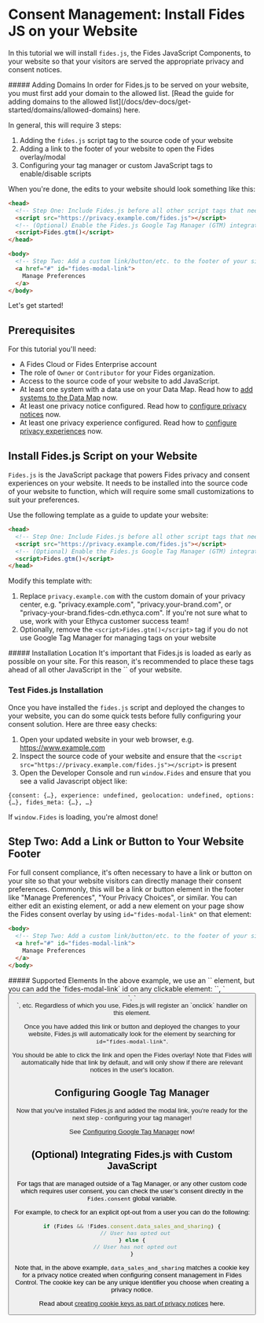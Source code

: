 
# Consent Management: Install Fides JS on your Website

<TutorialKey duration="10" product="Fides" topic="Consent Management"/>

In this tutorial we will install `fides.js`, the Fides JavaScript Components, to your website so that your visitors are served the appropriate privacy and consent notices.

<Callout type="info" emoji="">
##### Adding Domains
In order for Fides.js to be served on your website, you must first add your domain to the allowed list. [Read the guide for adding domains to the allowed list](/docs/dev-docs/get-started/domains/allowed-domains) here.
</Callout>



In general, this will require 3 steps:
1. Adding the `fides.js` script tag to the source code of your website
2. Adding a link to the footer of your website to open the Fides overlay/modal
3. Configuring your tag manager or custom JavaScript tags to enable/disable scripts

When you're done, the edits to your website should look something like this:
```html filename="Fides.js installation"
<head>
  <!-- Step One: Include Fides.js before all other script tags that need consent -->
  <script src="https://privacy.example.com/fides.js"></script>
  <!-- (Optional) Enable the Fides.js Google Tag Manager (GTM) integration -->
  <script>Fides.gtm()</script>
</head>

<body>
  <!-- Step Two: Add a custom link/button/etc. to the footer of your site with id="fides-modal-link" -->
  <a href="#" id="fides-modal-link">
    Manage Preferences
  </a>
</body>
```

Let's get started!

## Prerequisites

For this tutorial you'll need:

* A Fides Cloud or Fides Enterprise account
* The role of `Owner` or `Contributor` for your Fides organization.
* Access to the source code of your website to add JavaScript.
* At least one system with a data use on your Data Map. Read how to [add systems to the Data Map](/docs/tutorials/data-mapping-adding-systems-manually) now.
* At least one privacy notice configured. Read how to [configure privacy notices](/docs/tutorials/consent-management-configuration/privacy-notices) now.
* At least one privacy experience configured. Read how to [configure privacy experiences](/docs/tutorials/consent-management-fundamentals/consent-management-privacy-experiences) now.

## Install Fides.js Script on your Website

`Fides.js` is the JavaScript package that powers Fides privacy and consent experiences on your website. It needs to be installed into the source code of your website to function, which will require some small customizations to suit your preferences.

Use the following template as a guide to update your website:
```html filename="Fides.js Script Template"
<head>
  <!-- Step One: Include Fides.js before all other script tags that need consent -->
  <script src="https://privacy.example.com/fides.js"></script>
  <!-- (Optional) Enable the Fides.js Google Tag Manager (GTM) integration -->
  <script>Fides.gtm()</script>
</head>
```
Modify this template with:
1. Replace `privacy.example.com` with the custom domain of your privacy center, e.g. "privacy.example.com", "privacy.your-brand.com", or "privacy-your-brand.fides-cdn.ethyca.com". If you're not sure what to use, work with your Ethyca customer success team! 
2. Optionally, remove the `<script>Fides.gtm()</script>` tag if you do not use Google Tag Manager for managing tags on your website

<Callout type="info" emoji="">
##### Installation Location
It's important that Fides.js is loaded as early as possible on your site. For this reason, it's recommended to place these tags ahead of all other JavaScript in the `<head>` of your website.
</Callout>

### Test Fides.js Installation

Once you have installed the `fides.js` script and deployed the changes to your website, you can do some quick tests before fully configuring your consent solution. Here are three easy checks:
1. Open your updated website in your web browser, e.g. https://www.example.com
2. Inspect the source code of your website and ensure that the `<script src="https://privacy.example.com/fides.js"></script>` is present
3. Open the Developer Console and run `window.Fides` and ensure that you see a valid Javascript object like:
```
{consent: {…}, experience: undefined, geolocation: undefined, options: {…}, fides_meta: {…}, …}
```

If `window.Fides` is loading, you're almost done!

## Step Two: Add a Link or Button to Your Website Footer

For full consent compliance, it's often necessary to have a link or button on your site so that your website visitors can directly manage their consent preferences. Commonly, this will be a link or button element in the footer like "Manage Preferences", "Your Privacy Choices", or similar. You can either edit an existing element, or add a new element on your page show the Fides consent overlay by using `id="fides-modal-link"` on that element:

```html filename="Fides.js Modal Link"
<body>
  <!-- Step Two: Add a custom link/button/etc. to the footer of your site with id="fides-modal-link" -->
  <a href="#" id="fides-modal-link">
    Manage Preferences
  </a>
</body>
```

<Callout type="info" emoji="">
##### Supported Elements
In the above example, we use an `<a>` element, but you can add the `fides-modal-link` id on any clickable element: `<a>`, `<button>`, `<div>`, etc. Regardless of which you use, Fides.js will register an `onclick` handler on this element.
</Callout>

Once you have added this link or button and deployed the changes to your website, Fides.js will automatically look for the element by searching for `id="fides-modal-link"`.

You should be able to click the link and open the Fides overlay! Note that Fides will automatically hide that link by default, and will only show if there are relevant notices in the user's location.

## Configuring Google Tag Manager

Now that you've installed Fides.js and added the modal link, you're ready for the next step - configuring your tag manager!

See [Configuring Google Tag Manager](/docs/tutorials/consent-management-configuration/google-tag-manager) now!

## (Optional) Integrating Fides.js with Custom JavaScript

For tags that are managed outside of a Tag Manager, or any other custom code which requires user consent, you can check the user’s consent directly in the `Fides.consent` global variable.

For example, to check for an explicit opt-out from a user you can do the following:

```javascript filename="Fides.js for Custom JavaScript"
if (Fides && !Fides.consent.data_sales_and_sharing) {
  // User has opted out
} else {
  // User has not opted out
}
```

Note that, in the above example, `data_sales_and_sharing` matches a cookie key for a privacy notice created when configuring consent management in Fides Control. The cookie key can be any unique identifier you choose when creating a privacy notice. 

Read about [creating cookie keys as part of privacy notices](/docs/tutorials/consent-management-configuration/privacy-notices#cookie-key) here.
